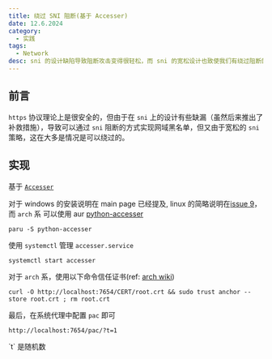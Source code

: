 ```yaml
---
title: 绕过 SNI 阻断(基于 Accesser)
date: 12.6.2024
category: 
  - 实践
tags:
  - Network
desc: sni 的设计缺陷导致阻断攻击变得很轻松，而 sni 的宽松设计也致使我们有绕过阻断的方法，我们同时获得了矛和盾。
---
```



## 前言

`https` 协议理论上是很安全的，但由于在 `sni` 上的设计有些缺漏（虽然后来推出了补救措施），导致可以通过 `sni` 阻断的方式实现网域黑名单，但又由于宽松的 `sni` 策略，这在大多是情况是可以绕过的。

## 实现

基于 [`Accesser`](https://github.com/Urenko/Accesser)

对于 windows 的安装说明在 main page 已经提及, linux 的简略说明在[issue 9](https://github.com/URenko/Accesser/issues/9)，而 `arch` 系 可以使用 aur [python-accesser](https://aur.archlinux.org/packages/python-accesser)

```
paru -S python-accesser
```

使用 `systemctl` 管理 `accesser.service`
```
systemctl start accesser
```

对于 `arch` 系，使用以下命令信任证书(ref: [arch wiki](https://wiki.archlinux.org/title/User:Grawity/Adding_a_trusted_CA_certificate))
```
curl -O http://localhost:7654/CERT/root.crt && sudo trust anchor --store root.crt ; rm root.crt
```

最后，在系统代理中配置 `pac` 即可
```
http://localhost:7654/pac/?t=1
```

<Hint type="info">
`t` 是随机数
</Hint>
